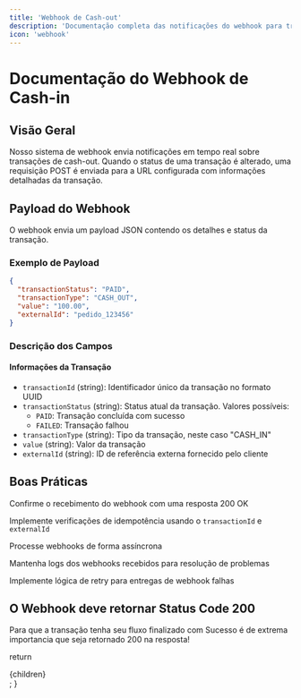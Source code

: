 ```yaml
---
title: 'Webhook de Cash-out'
description: 'Documentação completa das notificações do webhook para transações de cash-out'
icon: 'webhook'
---
```


# Documentação do Webhook de Cash-in

## Visão Geral
Nosso sistema de webhook envia notificações em tempo real sobre transações de cash-out. Quando o status de uma transação é alterado, uma requisição POST é enviada para a URL configurada com informações detalhadas da transação.

## Payload do Webhook
O webhook envia um payload JSON contendo os detalhes e status da transação.

### Exemplo de Payload
```json
{
  "transactionStatus": "PAID",
  "transactionType": "CASH_OUT",
  "value": "100.00",
  "externalId": "pedido_123456"
}
```

### Descrição dos Campos

#### Informações da Transação
- `transactionId` (string): Identificador único da transação no formato UUID
- `transactionStatus` (string): Status atual da transação. Valores possíveis:
  - `PAID`: Transação concluída com sucesso
  - `FAILED`: Transação falhou
- `transactionType` (string): Tipo da transação, neste caso "CASH_IN"
- `value` (string): Valor da transação
- `externalId` (string): ID de referência externa fornecido pelo cliente

## Boas Práticas


<Steps>
Confirme o recebimento do webhook com uma resposta 200 OK

Implemente verificações de idempotência usando o `transactionId` e `externalId`

Processe webhooks de forma assíncrona

Mantenha logs dos webhooks recebidos para resolução de problemas

Implemente lógica de retry para entregas de webhook falhas
</Steps>

## O Webhook deve retornar Status Code 200

<Warning>
  Para que a transação tenha seu fluxo finalizado com Sucesso é de extrema importancia que seja retornado 200 na resposta!
</Warning>


  return <div className="docs-container">{children}</div>;
}